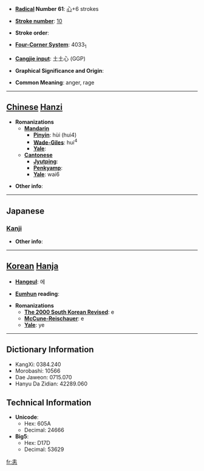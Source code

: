 * '''[[Wiktionary:Chinese radical index| Radical]] Number 61''': [[Wiktionary:Chinese radical index 心|心]]+6 strokes

* '''[[Wiktionary:Chinese total strokes index|Stroke number]]''': [[Wiktionary:Chinese total strokes index 10|10]]

* '''Stroke order''': 

* '''[[Wiktionary:Chinese four corner index|Four-Corner System]]''': 4033<sub>1</sub>

* '''[[Wiktionary:Chinese Cangjie index|Cangjie input]]''': 土土心 (GGP)

* '''Graphical Significance and Origin''': 

* '''Common Meaning''': anger, rage

----

== [[Chinese]] [[Hanzi]] ==

* '''Romanizations'''
** '''[[Mandarin]]'''
*** '''[[Pinyin]]''': hùi (hui4)
*** '''[[Wade-Giles]]''': hui<sup>4</sup>
*** '''[[Yale]]''': 
** '''[[Cantonese]]'''
*** '''[[Jyutping]]''':
*** '''[[Penkyamp]]''': 
*** '''[[Yale]]''': wai6

* '''Other info''': 

----

==Japanese==
===[[Kanji]]===
{{kanji|on readings=[[い]] (i)|kun readings=[[いかる]] (ikaru)}}

* '''Other info''':  

----

== [[Korean]] [[Hanja]] ==

* '''[[Hangeul]]''': 에

* '''[[Eumhun]] reading''': 

* '''Romanizations'''
** '''[[The 2000 South Korean Revised Romanization|The 2000 South Korean Revised]]''': e
** '''[[McCune-Reischauer]]''': e
** '''[[Yale]]''': ye

----

== Dictionary Information ==

* KangXi: 0384.240
* Morobashi: 10566
* Dae Jaweon: 0715.070
* Hanyu Da Zidian: 42289.060

== Technical Information ==

* '''Unicode''':
** Hex: 605A
** Decimal: 24666
* '''Big5''':
** Hex: D17D
** Decimal: 53629

[[fr:恚]]